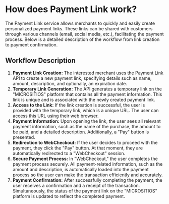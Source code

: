 # How does Payment Link work?

The Payment Link service allows merchants to quickly and easily create personalized payment links. These links can be shared with customers through various channels (email, social media, etc.), facilitating the payment process. Below is a detailed description of the workflow from link creation to payment confirmation.

## Workflow Description
1. **Payment Link Creation:** The interested merchant uses the Payment Link API to create a new payment link, specifying details such as name, amount, description, and optionally, an expiration date.
2. **Temporary Link Generation:** The API generates a temporary link on the "MICROSITIOS" platform that contains all the payment information. This link is unique and is associated with the newly created payment link.
3. **Access to the Link:** If the link creation is successful, the user is provided with the temporary link, which is a unique URL. The user can access this URL using their web browser.
4. **Payment Information:** Upon opening the link, the user sees all relevant payment information, such as the name of the purchase, the amount to be paid, and a detailed description. Additionally, a "Pay" button is presented.
5. **Redirection to WebCheckout:** If the user decides to proceed with the payment, they click the "Pay" button. At that moment, they are automatically redirected to a "WebCheckout" session.
6. **Secure Payment Process:** In "WebCheckout," the user completes the payment process securely. All payment-related information, such as the amount and description, is automatically loaded into the payment process so the user can make the transaction efficiently and accurately.
7. **Payment Confirmation:** After successfully completing the payment, the user receives a confirmation and a receipt of the transaction. Simultaneously, the status of the payment link on the "MICROSITIOS" platform is updated to reflect the completed payment.